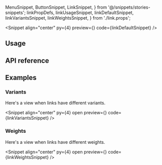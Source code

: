   MenuSnippet,
  ButtonSnippet,
  LinkSnippet,
} from '@/snippets/stories-snippets';
  linkPropDefs,
  linkUsageSnippet,
  linkDefaultSnippet,
  linkVariantsSnippet,
  linkWeightsSnippet,
} from './link.props';

<PageTitle
  title="Link"
  description="A link component that renders a `<a>` element."
/>

<Snippet
  align="center"
  py={4}
  preview={<LinkSnippet story="Default" />}
  code={linkDefaultSnippet}
/>

## Usage

<CodeBlock code={linkUsageSnippet} />

## API reference

<PropsTable data={linkPropDefs} />

## Examples

### Variants

Here's a view when links have different variants.

<Snippet
  align="center"
  py={4}
  open
  preview={<LinkSnippet story="AllVariants" />}
  code={linkVariantsSnippet}
/>

### Weights

Here's a view when links have different weights.

<Snippet
  align="center"
  py={4}
  open
  preview={<LinkSnippet story="AllWeights" />}
  code={linkWeightsSnippet}
/>

<Theming component="Link" />

<ChangelogComponent component="link" />
